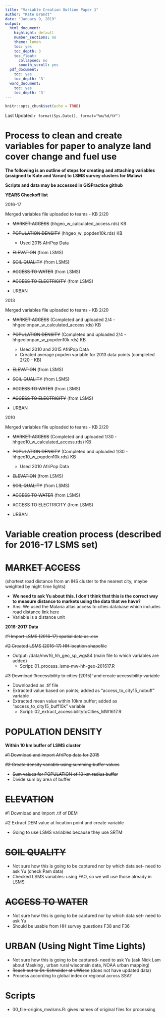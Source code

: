 ```yaml
---
title: "Variable Creation Outline Paper 1"
author: "Kate Brandt"
date: "January 9, 2019"
output:
  html_document:
    highlight: default
    number_sections: no
    theme: lumen
    toc: yes
    toc_depth: 3
    toc_float:
      collapsed: no
      smooth_scroll: yes
  pdf_document:
    toc: yes
    toc_depth: '3'
  word_document:
    toc: yes
    toc_depth: '3'
---
```


```r
knitr::opts_chunk$set(echo = TRUE)
```

Last Updated `r format(Sys.Date(), format="%m/%d/%Y")`

# Process to clean and create variables for paper to analyze land cover change and fuel use

**The following is an outline of steps for creating and attaching variables (assigned to Kate and Varun) to LSMS survey clusters for Malawi**

**Scripts and data may be accessed in GISPractice github**

**YEARS Checkoff list**

  2016-17
  
  Merged variables file uploaded to teams - KB 2/20
  
  * ~~MARKET ACCESS~~ (hhgeo_w_calculated_access.rds) KB
  
  * ~~POPULATION DENSITY~~ (hhgeo_w_popden10k.rds) KB
    + Used 2015 AfriPop Data
  
  * ~~ELEVATION~~ (from LSMS)
  
  * ~~SOIL QUALITY~~ (from LSMS)
  
  * ~~ACCESS TO WATER~~ (from LSMS)
  
  * ~~ACCESS TO ELECTRICITY~~ (from LSMS)
  
  * URBAN
  
  2013
  
  Merged variables file uploaded to teams - KB 2/20
  
  * ~~MARKET ACCESS~~ (Completed and uploaded 2/4 - hhgeolonpan_w_calculated_access.rds) KB
  
  * ~~POPULATION DENSITY~~ (Completed and uploaded 2/4 - hhgeolonpan_w_popden10k.rds) KB
    + Used 2010 and 2015 AfriPop Data
    + Created average popden variable for 2013 data points (completed 2/20 - KB)
  
  * ~~ELEVATION~~ (from LSMS)
  
  * ~~SOIL QUALITY~~ (from LSMS)
  
  * ~~ACCESS TO WATER~~ (from LSMS)
  
  * ~~ACCESS TO ELECTRICITY~~ (from LSMS)
  
  * URBAN
  
  2010
  
  Merged variables file uploaded to teams - KB 2/20
  
  * ~~MARKET ACCESS~~ (Completed and uploaded 1/30 - hhgeo10_w_calculated_access.rds) KB
  
  * ~~POPULATION DENSITY~~ (Completed and uploaded 1/30 - hhgeo10_w_popden10k.rds) KB
    + Used 2010 AfriPop Data
  
  * ~~ELEVATION~~ (from LSMS)
  
  * ~~SOIL QUALITY~~ (from LSMS)
  
  * ~~ACCESS TO WATER~~ (from LSMS)
  
  * ~~ACCESS TO ELECTRICITY~~ (from LSMS)
  
  * URBAN
  


# Variable  creation process (described for 2016-17 LSMS set)

# ~~MARKET ACCESS~~ 
  (shortest road distance from an IHS cluster to the nearest city, maybe weighted by night time lights)
  
  * **We need to ask Yu about this.  I don't think that this is the correct way to measure distance to markets using the data that we have?**
  * Ans: We used the Malaria atlas access to cities database which includes road distance [link here](https://map.ox.ac.uk/research-project/accessibility_to_cities/)
  * Variable is a distance unit
  

  **2016-2017 Data**
  
  #~~1 Import LSMS (2016-17) spatial data as .csv~~
  
  #~~2 Created LSMS (2016-17) HH location shapefile~~
    
  * Output: /data/mw16_hh_geo_sp_wgs84 (main file to which variables are added)
    + Script: 01_process_lsms-mw-hh-geo-201617.R
  

  #~~3 Download 'Accessibility to cities (2015)' and create accessibility variable~~
  
  * Downloaded as .tif file
  * Extracted value based on points; added as "access_to_city15_nobuff" variable
  * Extracted mean value within 10km buffer; added as "access_to_city15_buff10k" variable
    + Script: 02_extract_accessibilitytoCities_MW1617.R

  
# POPULATION DENSITY

**Within 10 km buffer of LSMS cluster**

  ~~#1 Download and import AfriPop data for 2015~~
  
  ~~#2 Create density variable using summing buffer values~~
  
  * ~~Sum values for POPULATION of 10 km radius buffer~~
  * Divide sum by area of buffer
  
  
# ~~ELEVATION~~

  #1 Download and import .tif of DEM
  
  #2 Extract DEM value at location point and create variable
  
  * Going to use LSMS variables because they use SRTM
  
# ~~SOIL QUALITY~~
  
  * Not sure how this is going to be captured nor by which data set- need to ask Yu (check Pam data)
  * Checked LSMS variables: using FAO, so we will use those already in LSMS
  
  
# ~~ACCESS TO WATER~~ 

  * Not sure how this is going to be captured nor by which data set- need to ask Yu
  * Should be usable from HH survey questions F38 and F36


# URBAN (Using Night Time Lights) 

  * Not sure how this is going to be captured- need to ask Yu (ask Nick Lam about Masking , urban rural wisconsin data, NOAA urban mapping)
  * ~~Reach out to Dr. Schneider at UWisco~~ (does not have updated data)
  * Process according to global index or regional across SSA?
  

# Scripts

  * 00_file-origins_mwlsms.R: gives names of original files for processing
  


